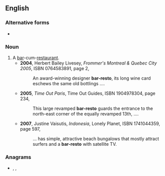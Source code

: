 ==English==

===Alternative forms===
* {{l|en|bar/resto}}

===Noun===
{{en-noun}}

# A [[bar]]-cum-[[restaurant]].
#* '''2004''', Herbert Bailey Livesey, ''Frommer's Montreal & Quebec City 2005'', ISBN 0764583891, page 2,
#*: An award-winning designer '''bar-resto''', its long wine card eschews the same old bottlings ....
#* '''2005''', ''Time Out Paris'', Time Out Guides, ISBN 1904978304, page 234,
#*: This large revamped '''bar-resto''' guards the entrance to the north-east corner of the equally revamped 13th, ....
#* '''2007''', Justine Vaisutis, ''Indonesia'', Lonely Planet, ISBN 1741044359, page 597,
#*: ... has simple, attractive beach bungalows that mostly attract surfers and a '''bar-resto''' with satellite TV.

===Anagrams===
* {{l|en|aborters}}, {{l|en|arborets}}, {{l|en|taborers}}